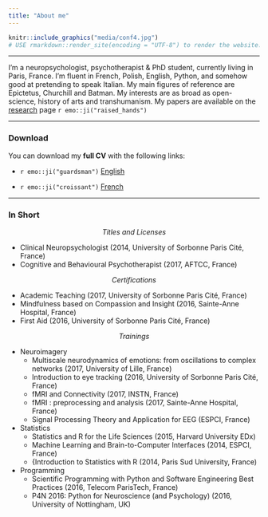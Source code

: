```yaml
---
title: "About me"
---
```



<!-- <style> -->
<!-- .image{float: left;} -->
<!-- </style> -->

<!-- <div style="float:right"> -->
<!-- <img src="media/cambodia.JPG" style="width: 50%; height: 50%"/> -->
<!-- </div> -->


```r
knitr::include_graphics("media/conf4.jpg")
# USE rmarkdown::render_site(encoding = "UTF-8") to render the website. Then push with github.
```

---------


I'm a neuropsychologist, psychotherapist & PhD student, currently living in Paris, France. I'm fluent in French, Polish, English, Python, and somehow good at pretending to speak Italian. My main figures of reference are Epictetus, Churchill and Batman. My interests are as broad as open-science, history of arts and transhumanism. My papers are available on the [research](https://dominiquemakowski.github.io/research.html) page `r emo::ji("raised_hands")`

---------

### Download

You can download my **full CV** with the following links:

- `r emo::ji("guardsman")` <a target="_blank" href="DominiqueMakowski_CV.pdf#" class="download" title="English">English</a>

- `r emo::ji("croissant")` <a target="_blank" href="DominiqueMakowski_CV_fr.pdf#" class="download" title="French">French</a>

---------



### In Short

<p align="center">*Titles and Licenses*</p>



- Clinical Neuropsychologist (2014, University of Sorbonne Paris Cité, France)
- Cognitive and Behavioural Psychotherapist (2017, AFTCC, France)

<p align="center">*Certifications*</p>


- Academic Teaching (2017, University of Sorbonne Paris Cité, France)
- Mindfulness based on Compassion and Insight (2016, Sainte-Anne Hospital, France)
- First Aid (2016, University of Sorbonne Paris Cité, France)

<p align="center">*Trainings*</p>

- Neuroimagery
    - Multiscale neurodynamics of emotions: from oscillations to complex networks (2017, University of Lille, France)
    - Introduction to eye tracking (2016, University of Sorbonne Paris Cité, France)
    - fMRI and Connectivity (2017, INSTN, France)
    - fMRI : preprocessing and analysis (2017, Sainte-Anne Hospital, France)
    - Signal Processing Theory and Application for EEG (ESPCI, France)
- Statistics
    - Statistics and R for the Life Sciences (2015, Harvard University EDx)
    - Machine Learning and Brain-to-Computer Interfaces (2014, ESPCI, France)
    - {Introduction to Statistics with R (2014, Paris Sud University, France)
- Programming
    - Scientific Programming with Python and Software Engineering Best Practices (2016, Telecom ParisTech, France)
    - P4N 2016: Python for Neuroscience (and Psychology) (2016, University of Nottingham, UK)